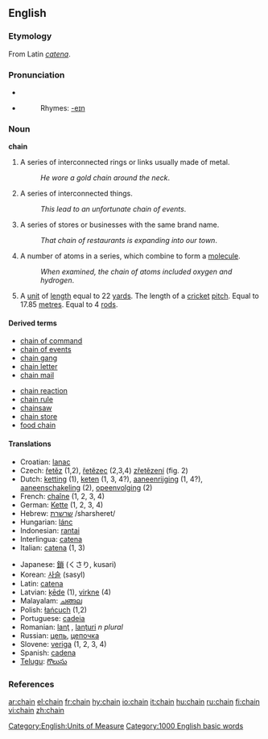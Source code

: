 ==English==

===Etymology===
From Latin ''[[catena]]''.

===Pronunciation===
*{{IPA|/'ʧe:jn/}}
*{{audio|en-us-chain.ogg|Audio (US)}}
*:Rhymes: [[Rhymes:English:-eɪn|-eɪn]]

===Noun===
'''chain'''

# A series of interconnected rings or links usually made of metal.
#: ''He wore a gold chain around the neck''.
# A series of interconnected things.
#: ''This lead to an unfortunate chain of events''.
# A series of stores or businesses with the same brand name.
#: ''That chain of restaurants is expanding into our town''.
# A number of atoms in a series, which combine to form a [[molecule]].
#: ''When examined, the chain of atoms included oxygen and hydrogen''.
# A [[unit]] of [[length]] equal to 22 [[yard]]s. The length of a [[cricket]] [[pitch]]. Equal to 17.85 [[metre]]s. Equal to 4 [[rod]]s.

====Derived terms====
{{top2}}
*[[chain of command]]
*[[chain of events]]
*[[chain gang]]
*[[chain letter]]
*[[chain mail]]
{{mid2}}
*[[chain reaction]]
*[[chain rule]]
*[[chainsaw]]
*[[chain store]]
*[[food chain]]
{{bottom}}

====Translations====
{{top}}
*Croatian: [[lanac]]
*Czech: [[řetěz]] {{m}} (1,2), [[řetězec]] {{m}} (2,3,4) [[zřetězení]] {{n}} (fig. 2)
*Dutch: [[ketting]] {{f}} (1), [[keten]] {{f}} (1, 3, 4?), [[aaneenrijging]] {{f}} (1, 4?), [[aaneenschakeling]] {{f}} (2), [[opeenvolging]] {{f}} (2)
*French: [[chaîne]] {{f}} (1, 2, 3, 4)
*German: [[Kette]] {{f}} (1, 2, 3, 4)
*Hebrew: [[שרשרת]] /sharsheret/
*Hungarian: [[lánc]]
*Indonesian: [[rantai]]
*Interlingua: [[catena]]
*Italian: [[catena#Italian|catena]] {{f}} (1, 3)
{{mid}}
*Japanese: [[鎖]] (くさり, kusari)
*Korean: [[사슬]] (sasyl)
*Latin: [[catena#Latin|catena]]
*Latvian: [[ķēde]] {{f}} (1), [[virkne]] {{f}} (4)
*Malayalam: [[ചങ്ങല]]
*Polish: [[łańcuch]] (1,2)
*Portuguese: [[cadeia]] {{f}}
*Romanian: [[lanţ]] {{n}}, [[lanţuri]] ''n plural''
*Russian: [[цепь]], [[цепочка]]
*Slovene: [[veriga]] {{f}} (1, 2, 3, 4)
*Spanish: [[cadena]]
*[[Telugu]]: [[గొలుసు]]
{{bottom}}

===References===
{{R:Century 1911}}
{{R:Webster 1913}}

[[Category:English:Units of Measure]]
[[Category:1000 English basic words]]

[[ar:chain]]
[[el:chain]]
[[fr:chain]]
[[hy:chain]]
[[io:chain]]
[[it:chain]]
[[hu:chain]]
[[ru:chain]]
[[fi:chain]]
[[vi:chain]]
[[zh:chain]]